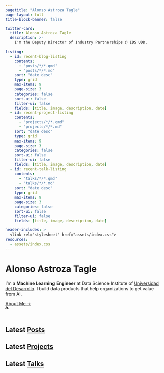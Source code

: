 ```yaml
---
pagetitle: "Alonso Astroza Tagle"
page-layout: full
title-block-banner: false

twitter-card:
  title: Alonso Astroza Tagle
  description: >-
    I'm the Deputy Director of Industry Partnerships @ IDS UDD.

listing:
  - id: recent-blog-listing
    contents:
      - "posts/*/*.qmd"
      - "posts/*/*.md"
    sort: "date desc"
    type: grid
    max-items: 9
    page-size: 3
    categories: false
    sort-ui: false
    filter-ui: false
    fields: [title, image, description, date]
  - id: recent-project-listing
    contents:
      - "projects/*/*.qmd"
      - "projects/*/*.md"
    sort: "date desc"
    type: grid
    max-items: 9
    page-size: 3
    categories: false
    sort-ui: false
    filter-ui: false
    fields: [title, image, description, date]
  - id: recent-talk-listing
    contents:
      - "talks/*/*.qmd"
      - "talks/*/*.md"
    sort: "date desc"
    type: grid
    max-items: 9
    page-size: 3
    categories: false
    sort-ui: false
    filter-ui: false
    fields: [title, image, description, date]

header-includes: >
  <link rel="stylesheet" href="assets/index.css">
resources:
  - assets/index.css
---
```


```{=html}
<div class="site-hero mb-5">
  <div class="site-intro">
    <h1 class="site-title text-primary mt-0 fw-lighter text-center text-sm-start">
      Alonso
      <span class="nowrap">Astroza Tagle</span>
    </h1>

    <div class="social-icon-links my-3" aria-hidden="true">
      <a
        class="link-primary"
        href="https://github.com/aastroza"
        title="github"
        target="_blank"
        rel="noopener"
      >
        <i class="fab fa-github fa-lg fa-fw"></i>
      </a>

      <a
        class="link-primary"
        href="https://twitter.com/aastroza"
        title="twitter"
        target="_blank"
        rel="noopener"
      >
        <i class="fab fa-twitter fa-lg fa-fw"></i>
      </a>

      <a
        class="link-primary"
        href="https://linkedin.com/in/aastrozacl"
        title="keybase"
        target="_blank"
        rel="noopener"
      >
        <i class="fab fa-linkedin fa-lg fa-fw"></i>
      </a>

    </div>

    <p class="site-into fs-5">
      I’m a <strong>Machine Learning Engineer</strong> at
      <strong">Data Science Institute</strong> of
      <a href="https://ingenieria.udd.cl/persona/alonso-astroza-tagle/">Universidad del Desarrollo</a>. I build data products that help organizations to get value from AI.
    </p>
    <a class="mt4 action text" href="/about">About Me →</a>
  </div>

  <div class="site-logo order-first order-sm-last text-primary">
    <svg
      width="32"
      height="32"
      viewBox="0 0 128 128"
      fill="none"
      xmlns="http://www.w3.org/2000/svg"
    >
      <title>Go to Home</title>
      <g id="letter-g">
        <path
          id="g"
          d="M20.824,29.931l-1.396-3.676H7.529L6.13,30.011c-0.547,1.464-1.012,2.451-1.398,2.965
		c-0.385,0.513-1.018,0.769-1.896,0.769c-0.746,0-1.404-0.271-1.978-0.817C0.286,32.382,0,31.763,0,31.07
		c0-0.397,0.065-0.812,0.198-1.235c0.134-0.427,0.354-1.021,0.66-1.777l7.488-19.01c0.213-0.546,0.469-1.202,0.768-1.968
		c0.302-0.766,0.621-1.4,0.959-1.906c0.341-0.506,0.785-0.915,1.341-1.229c0.551-0.312,1.231-0.469,2.045-0.469
		c0.826,0,1.517,0.156,2.065,0.469c0.556,0.313,0.998,0.716,1.34,1.209c0.339,0.492,0.625,1.021,0.857,1.587
		s0.529,1.321,0.889,2.268l7.649,18.89c0.599,1.438,0.897,2.481,0.897,3.135c0,0.681-0.282,1.304-0.85,1.867
		c-0.566,0.565-1.248,0.851-2.049,0.851c-0.465,0-0.863-0.084-1.195-0.25c-0.334-0.166-0.613-0.395-0.84-0.68
		c-0.229-0.286-0.471-0.727-0.729-1.316C21.234,30.905,21.011,30.382,20.824,29.931z M9.084,21.804h8.746L13.416,9.722L9.084,21.804
		z M36.533,29.263l-5.857-14.324c-0.273-0.717-0.502-1.289-0.682-1.719c-0.178-0.429-0.396-0.829-0.654-1.203
		c-0.26-0.373-0.6-0.678-1.02-0.913c-0.418-0.236-0.941-0.354-1.568-0.352c-0.619,0.003-1.135,0.123-1.553,0.361
		c-0.422,0.239-0.758,0.552-1.015,0.937c-0.258,0.386-0.497,0.869-0.725,1.451c-0.146,0.374-0.271,0.699-0.39,1.005l2.14,5.289
		l1.524-4.295l3.383,9.16l-2.934,0.013l1.307,3.223c0.021,0.055,0.037,0.1,0.06,0.154l2.793-0.012l1.069,2.787
		c0.146,0.344,0.314,0.739,0.515,1.188c0.197,0.449,0.386,0.783,0.56,1c0.172,0.217,0.385,0.388,0.639,0.514
		c0.252,0.125,0.557,0.188,0.91,0.188c0.604-0.002,1.123-0.221,1.551-0.649c0.432-0.433,0.643-0.904,0.641-1.42
		C37.222,31.146,36.992,30.354,36.533,29.263z"
          fill="currentColor"
          stroke="currentColor"
          stroke-width="2"
          class="site-brand-letter-g-1"
        ></path>
      </g>
    </svg>
  </div>
</div>
```


## Latest [Posts](/posts)

::: {#recent-blog-listing}
:::

## Latest [Projects](/projects)

::: {#recent-project-listing}
:::

## Latest [Talks](/talks)

::: {#recent-talk-listing}
:::